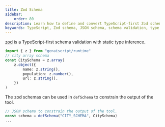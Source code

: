 ```yaml
---
title: Zod Schema
sidebar:
    order: 80
description: Learn how to define and convert TypeScript-first Zod schemas to JSON schema
keywords: TypeScript, Zod schema, JSON schema, schema validation, type inference
---
```


[zod](https://zod.dev/) is a TypeScript-first schema validation with static type inference.

```ts
import { z } from "genaiscript/runtime"
// city array schema
const CitySchema = z.array(
    z.object({
        name: z.string(),
        population: z.number(),
        url: z.string(),
    })
)
```

The zod schemas can be used in `defSchema` to constrain the output of the tool.

```ts
// JSON schema to constrain the output of the tool.
const schema = defSchema("CITY_SCHEMA", CitySchema)
...
```
